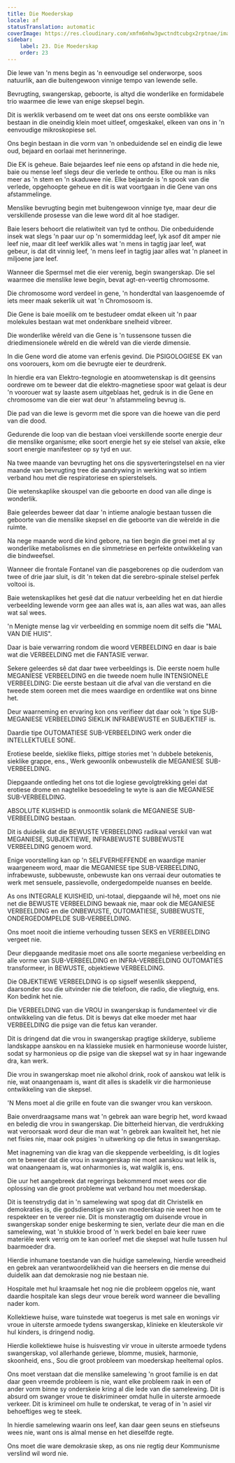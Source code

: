 ```yaml
---
title: Die Moederskap
locale: af
statusTranslation: automatic
coverImage: https://res.cloudinary.com/xmfm6mhw3gwctndtcubgx2rptnae/image/upload/v1740337243/small_cover_educacion_fundamental_a051170f1c.webp
sidebar:
    label: 23. Die Moederskap
    order: 23
---
```

Die lewe van 'n mens begin as 'n eenvoudige sel onderworpe, soos natuurlik, aan die buitengewoon vinnige tempo van lewende selle.

Bevrugting, swangerskap, geboorte, is altyd die wonderlike en formidabele trio waarmee die lewe van enige skepsel begin.

Dit is werklik verbasend om te weet dat ons ons eerste oomblikke van bestaan in die oneindig klein moet uitleef, omgeskakel, elkeen van ons in 'n eenvoudige mikroskopiese sel.

Ons begin bestaan in die vorm van 'n onbeduidende sel en eindig die lewe oud, bejaard en oorlaai met herinneringe.

Die EK is geheue. Baie bejaardes leef nie eens op afstand in die hede nie, baie ou mense leef slegs deur die verlede te onthou. Elke ou man is niks meer as 'n stem en 'n skaduwee nie. Elke bejaarde is 'n spook van die verlede, opgehoopte geheue en dit is wat voortgaan in die Gene van ons afstammelinge.

Menslike bevrugting begin met buitengewoon vinnige tye, maar deur die verskillende prosesse van die lewe word dit al hoe stadiger.

Baie lesers behoort die relatiwiteit van tyd te onthou. Die onbeduidende insek wat slegs 'n paar uur op 'n somermiddag leef, lyk asof dit amper nie leef nie, maar dit leef werklik alles wat 'n mens in tagtig jaar leef, wat gebeur, is dat dit vinnig leef, 'n mens leef in tagtig jaar alles wat 'n planeet in miljoene jare leef.

Wanneer die Spermsel met die eier verenig, begin swangerskap. Die sel waarmee die menslike lewe begin, bevat agt-en-veertig chromosome.

Die chromosome word verdeel in gene, 'n honderdtal van laasgenoemde of iets meer maak sekerlik uit wat 'n Chromosoom is.

Die Gene is baie moeilik om te bestudeer omdat elkeen uit 'n paar molekules bestaan wat met ondenkbare snelheid vibreer.

Die wonderlike wêreld van die Gene is 'n tussensone tussen die driedimensionele wêreld en die wêreld van die vierde dimensie.

In die Gene word die atome van erfenis gevind. Die PSIGOLOGIESE EK van ons voorouers, kom om die bevrugte eier te deurdrenk.

In hierdie era van Elektro-tegnologie en atoomwetenskap is dit geensins oordrewe om te beweer dat die elektro-magnetiese spoor wat gelaat is deur 'n voorouer wat sy laaste asem uitgeblaas het, gedruk is in die Gene en chromosome van die eier wat deur 'n afstammeling bevrug is.

Die pad van die lewe is gevorm met die spore van die hoewe van die perd van die dood.

Gedurende die loop van die bestaan vloei verskillende soorte energie deur die menslike organisme; elke soort energie het sy eie stelsel van aksie, elke soort energie manifesteer op sy tyd en uur.

Na twee maande van bevrugting het ons die spysverteringstelsel en na vier maande van bevrugting tree die aandrywing in werking wat so intiem verband hou met die respiratoriese en spierstelsels.

Die wetenskaplike skouspel van die geboorte en dood van alle dinge is wonderlik.

Baie geleerdes beweer dat daar 'n intieme analogie bestaan tussen die geboorte van die menslike skepsel en die geboorte van die wêrelde in die ruimte.

Na nege maande word die kind gebore, na tien begin die groei met al sy wonderlike metabolismes en die simmetriese en perfekte ontwikkeling van die bindweefsel.

Wanneer die frontale Fontanel van die pasgeborenes op die ouderdom van twee of drie jaar sluit, is dit 'n teken dat die serebro-spinale stelsel perfek voltooi is.

Baie wetenskaplikes het gesê dat die natuur verbeelding het en dat hierdie verbeelding lewende vorm gee aan alles wat is, aan alles wat was, aan alles wat sal wees.

'n Menigte mense lag vir verbeelding en sommige noem dit selfs die "MAL VAN DIE HUIS".

Daar is baie verwarring rondom die woord VERBEELDING en daar is baie wat die VERBEELDING met die FANTASIE verwar.

Sekere geleerdes sê dat daar twee verbeeldings is. Die eerste noem hulle MEGANIESE VERBEELDING en die tweede noem hulle INTENSIONELE VERBEELDING: Die eerste bestaan uit die afval van die verstand en die tweede stem ooreen met die mees waardige en ordentlike wat ons binne het.

Deur waarneming en ervaring kon ons verifieer dat daar ook 'n tipe SUB-MEGANIESE VERBEELDING SIEKLIK INFRABEWUSTE en SUBJEKTIEF is.

Daardie tipe OUTOMATIESE SUB-VERBEELDING werk onder die INTELLEKTUELE SONE.

Erotiese beelde, sieklike flieks, pittige stories met 'n dubbele betekenis, sieklike grappe, ens., Werk gewoonlik onbewustelik die MEGANIESE SUB-VERBEELDING.

Diepgaande ontleding het ons tot die logiese gevolgtrekking gelei dat erotiese drome en nagtelike besoedeling te wyte is aan die MEGANIESE SUB-VERBEELDING.

ABSOLUTE KUISHEID is onmoontlik solank die MEGANIESE SUB-VERBEELDING bestaan.

Dit is duidelik dat die BEWUSTE VERBEELDING radikaal verskil van wat MEGANIESE, SUBJEKTIEWE, INFRABEWUSTE SUBBEWUSTE VERBEELDING genoem word.

Enige voorstelling kan op 'n SELFVERHEFFENDE en waardige manier waargeneem word, maar die MEGANIESE tipe SUB-VERBEELDING, infrabewuste, subbewuste, onbewuste kan ons verraai deur outomaties te werk met sensuele, passievolle, ondergedompelde nuanses en beelde.

As ons INTEGRALE KUISHEID, uni-totaal, diepgaande wil hê, moet ons nie net die BEWUSTE VERBEELDING bewaak nie, maar ook die MEGANIESE VERBEELDING en die ONBEWUSTE, OUTOMATIESE, SUBBEWUSTE, ONDERGEDOMPELDE SUB-VERBEELDING.

Ons moet nooit die intieme verhouding tussen SEKS en VERBEELDING vergeet nie.

Deur diepgaande meditasie moet ons alle soorte meganiese verbeelding en alle vorme van SUB-VERBEELDING en INFRA-VERBEELDING OUTOMATIES transformeer, in BEWUSTE, objektiewe VERBEELDING.

Die OBJEKTIEWE VERBEELDING is op sigself wesenlik skeppend, daarsonder sou die uitvinder nie die telefoon, die radio, die vliegtuig, ens. Kon bedink het nie.

Die VERBEELDING van die VROU in swangerskap is fundamenteel vir die ontwikkeling van die fetus. Dit is bewys dat elke moeder met haar VERBEELDING die psige van die fetus kan verander.

Dit is dringend dat die vrou in swangerskap pragtige skilderye, sublieme landskappe aanskou en na klassieke musiek en harmonieuse woorde luister, sodat sy harmonieus op die psige van die skepsel wat sy in haar ingewande dra, kan werk.

Die vrou in swangerskap moet nie alkohol drink, rook of aanskou wat lelik is nie, wat onaangenaam is, want dit alles is skadelik vir die harmonieuse ontwikkeling van die skepsel.

'N Mens moet al die grille en foute van die swanger vrou kan verskoon.

Baie onverdraagsame mans wat 'n gebrek aan ware begrip het, word kwaad en beledig die vrou in swangerskap. Die bitterheid hiervan, die verdrukking wat veroorsaak word deur die man wat 'n gebrek aan kwaliteit het, het nie net fisies nie, maar ook psigies 'n uitwerking op die fetus in swangerskap.

Met inagneming van die krag van die skeppende verbeelding, is dit logies om te beweer dat die vrou in swangerskap nie moet aanskou wat lelik is, wat onaangenaam is, wat onharmonies is, wat walglik is, ens.

Die uur het aangebreek dat regerings bekommerd moet wees oor die oplossing van die groot probleme wat verband hou met moederskap.

Dit is teenstrydig dat in 'n samelewing wat spog dat dit Christelik en demokraties is, die godsdienstige sin van moederskap nie weet hoe om te respekteer en te vereer nie. Dit is monsteragtig om duisende vroue in swangerskap sonder enige beskerming te sien, verlate deur die man en die samelewing, wat 'n stukkie brood of 'n werk bedel en baie keer ruwe materiële werk verrig om te kan oorleef met die skepsel wat hulle tussen hul baarmoeder dra.

Hierdie inhumane toestande van die huidige samelewing, hierdie wreedheid en gebrek aan verantwoordelikheid van die heersers en die mense dui duidelik aan dat demokrasie nog nie bestaan nie.

Hospitale met hul kraamsale het nog nie die probleem opgelos nie, want daardie hospitale kan slegs deur vroue bereik word wanneer die bevalling nader kom.

Kollektiewe huise, ware tuinstede wat toegerus is met sale en wonings vir vroue in uiterste armoede tydens swangerskap, klinieke en kleuterskole vir hul kinders, is dringend nodig.

Hierdie kollektiewe huise is huisvesting vir vroue in uiterste armoede tydens swangerskap, vol allerhande geriewe, blomme, musiek, harmonie, skoonheid, ens., Sou die groot probleem van moederskap heeltemal oplos.

Ons moet verstaan dat die menslike samelewing 'n groot familie is en dat daar geen vreemde probleem is nie, want elke probleem raak in een of ander vorm binne sy onderskeie kring al die lede van die samelewing. Dit is absurd om swanger vroue te diskrimineer omdat hulle in uiterste armoede verkeer. Dit is krimineel om hulle te onderskat, te verag of in 'n asiel vir behoeftiges weg te steek.

In hierdie samelewing waarin ons leef, kan daar geen seuns en stiefseuns wees nie, want ons is almal mense en het dieselfde regte.

Ons moet die ware demokrasie skep, as ons nie regtig deur Kommunisme verslind wil word nie.


